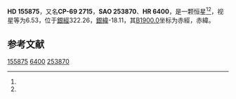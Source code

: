 {{Starbox begin
| name = HD 155875
}}
{{Starbox observe
| epoch = [[J2000.0|J2000.0]]
| constell = {{星座名待查}}<ref name=SIMBAD>{{cite web
 | url=http://simbad.u-strasbg.fr/simbad/sim-id?Ident=HR+6400
 | title =Pulsating variable Star
 | publisher=Centre de Données astronomiques de Strasbourg
 | work=SIMBAD
 | accessdate=2012-07-13}}</ref><ref name=DATA>{{cite web
 | url=http://vizier.u-strasbg.fr/viz-bin/VizieR-5?-out.add=.&-source=5050&-corr=PK=HR&-out.max=9999&HR=6400
 | title=VizieR Detailed Page
 | accessdate=2012-07-13
 | archive-date=2019-02-16
 | archive-url=https://web.archive.org/web/20190216090334/http://vizier.u-strasbg.fr/viz-bin/VizieR-5?-out.add=.&-source=5050&-corr=PK=HR&-out.max=9999&HR=6400
 | dead-url=no
 }}</ref>
| 星官 = 
| ra = {{RA|17|20|12.8}}<ref name=SIMBAD /><ref name=DATA />
| dec = {{DEC|-70|2|44}}<ref name=SIMBAD /><ref name=DATA />
| appmag_v = 6.53<ref name=SIMBAD /><ref name=DATA />
}}
{{Starbox character
| class = G0-1IV:<ref name=SIMBAD /><ref name=DATA />
| b-v = 0.6<ref name=SIMBAD /><ref name=DATA />
| u-b = 0.15<ref name=SIMBAD /><ref name=DATA />
| r-i = <ref name=SIMBAD /><ref name=DATA />
| variable = 
}}
{{Starbox astrometry
| radial_v = 0.15
| prop_mo_ra = -5
| parallax = 
| p_error = 
}}
{{Starbox catalog
| names =CP-69 2715，[[SAO星表|SAO]] 253870，[[HD星表|HD]] 155875，[[HR星表|HR]] 6400}}
{{Starbox reference |Simbad=HR+6400}}
{{Starbox end}}

'''HD 155875'''，又名'''CP-69 2715'''，'''SAO 253870'''、'''HR 6400'''，是一颗恒星<ref name=SIMBAD /><ref name=DATA />，视星等为6.53，位于[[銀道座標系|銀經]]322.26，[[銀道座標系|銀緯]]-18.11，其[[B1900.0|B1900.0]]坐标为赤經{{RA|17|9|6.4}}，赤緯{{DEC|-69|-18.11|49}}。

== 参考文献 ==
{{reflist}}

{{star-stub}}

[[Category:HD和HDE天體|155875]]
[[Category:HR天體|6400]]
[[Category:SAO天體|253870]]